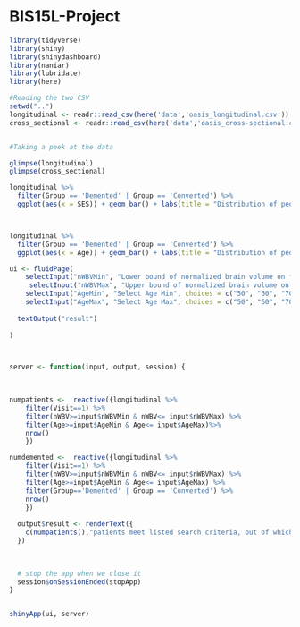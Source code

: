 # BIS15L-Project
```r
library(tidyverse)
library(shiny)
library(shinydashboard)
library(naniar)
library(lubridate)
library(here)

```

```r
#Reading the two CSV
setwd("..")
longitudinal <- readr::read_csv(here('data','oasis_longitudinal.csv'))
cross_sectional <- readr::read_csv(here('data','oasis_cross-sectional.csv'))


#Taking a peek at the data

glimpse(longitudinal)
glimpse(cross_sectional)
```
```r
longitudinal %>%
  filter(Group == 'Demented' | Group == 'Converted') %>%
  ggplot(aes(x = SES)) + geom_bar() + labs(title = "Distribution of people with dementia by socio economic status (SES)")



longitudinal %>%
  filter(Group == 'Demented' | Group == 'Converted') %>%
  ggplot(aes(x = Age)) + geom_bar() + labs(title = "Distribution of people with dementia by age")


```

```r


ui <- fluidPage(
    selectInput("nWBVMin", "Lower bound of normalized brain volume on first visit", choices=c("0.7","0.72","0.74","0.76","0.78","0.8","0.82")),
     selectInput("nWBVMax", "Upper bound of normalized brain volume on first visit",    choices=c("0.7","0.72","0.74","0.76","0.78","0.8","0.82","0.84")),
    selectInput("AgeMin", "Select Age Min", choices = c("50", "60", "70", "80")),
    selectInput("AgeMax", "Select Age Max", choices = c("50", "60", "70", "80", "90")),
                
  textOutput("result")
  
)



server <- function(input, output, session) {
  

  
numpatients <-  reactive({longitudinal %>%
    filter(Visit==1) %>%
    filter(nWBV>=input$nWBVMin & nWBV<= input$nWBVMax) %>%
    filter(Age>=input$AgeMin & Age<= input$AgeMax)%>%
    nrow()
    })

numdemented <-  reactive({longitudinal %>%
    filter(Visit==1) %>%
    filter(nWBV>=input$nWBVMin & nWBV<= input$nWBVMax) %>%
    filter(Age>=input$AgeMin & Age<= input$AgeMax) %>%
    filter(Group=='Demented' | Group == 'Converted') %>%
    nrow()
    })
  
  output$result <- renderText({
    c(numpatients(),"patients meet listed search criteria, out of which", numdemented(), "have dementia or approximately", round((numdemented()/numpatients())*100), "% of the sample")
  })

 
  
  # stop the app when we close it
  session$onSessionEnded(stopApp)
}


shinyApp(ui, server)
  
```


